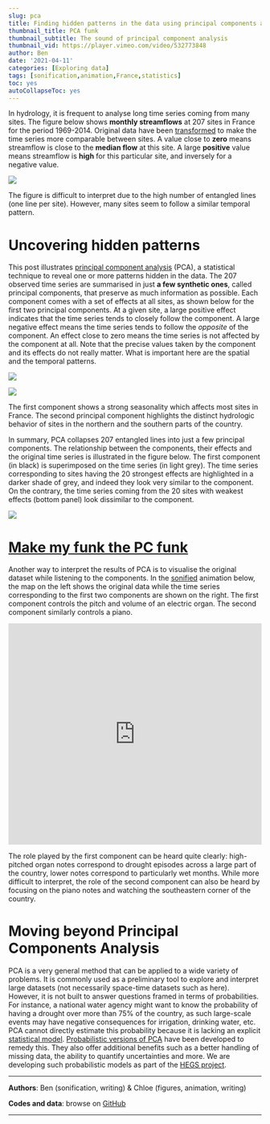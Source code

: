 ---
slug: pca 
title: Finding hidden patterns in the data using principal components analysis
thumbnail_title: PCA funk
thumbnail_subtitle: The sound of principal component analysis
thumbnail_vid: https://player.vimeo.com/video/532773848
author: Ben
date: '2021-04-11'
categories: [Exploring data]
tags: [sonification,animation,France,statistics]
toc: yes
autoCollapseToc: yes
---

In hydrology, it is frequent to analyse long time series coming from many sites. The figure below shows **monthly streamflows** at 207 sites in France for the period 1969-2014. Original data have been [transformed](https://geostatisticslessons.com/lessons/normalscore) to make the time series more comparable between sites. A value close to **zero** means streamflow is close to the **median flow** at this site. A large **positive** value means streamflow is **high** for this particular site, and inversely for a negative value.

<p> </p>

![](/img/France207_TransformedStreamflows.png)

<p> </p>

The figure is difficult to interpret due to the high number of entangled lines (one line per site). However, many sites seem to follow a similar temporal pattern.

# Uncovering hidden patterns

This post illustrates [principal component analysis](https://en.wikipedia.org/wiki/Principal_component_analysis) (PCA), a statistical technique to reveal one or more patterns hidden in the data. The 207 observed time series are summarised in just **a few synthetic ones**, called principal components, that preserve as much information as possible. Each component comes with a set of effects at all sites, as shown below for the first two principal components. At a given site, a large positive effect indicates that the time series tends to closely follow the component. A large negative effect means the time series tends to follow the *opposite* of the component. An effect close to zero means the time series is not affected by the component at all. Note that the precise values taken by the component and its effects do not really matter. What is important here are the spatial and the temporal patterns.

<p> </p>

![](/img/France207_PC1MapAndGraph.png)
<p> </p>

![](/img/France207_PC2MapAndGraph.png)

<p> </p>

The first component shows a strong seasonality which affects most sites in France. The second principal component highlights the distinct hydrologic behavior of sites in the northern and the southern parts of the country.

In summary, PCA collapses 207 entangled lines into just a few principal components. The relationship between the components, their effects and the original time series is illustrated in the figure below. The first component (in black) is superimposed on the time series (in light grey). The time series corresponding to sites having the 20 strongest effects are highlighted in a darker shade of grey, and indeed they look very similar to the component. On the contrary, the time series coming from the 20 sites with weakest effects (bottom panel) look dissimilar to the component. 

<p> </p>

![](/img/France207_PC1_highestAndLowest.png)

<p> </p>

# [Make my funk the PC funk](https://youtu.be/x9fNIrpkEiE?t=1190)

Another way to interpret the results of PCA is to visualise the original dataset while listening to the components. In the [sonified](/glob/sonification-intro/) animation below, the map on the left shows the original data while the time series corresponding to the first two components are shown on the right. The first component controls the pitch and volume of an electric organ. The second component similarly controls a piano.

<p> </p>

<iframe src="https://player.vimeo.com/video/532773848" frameborder="0" width="100%" height="440" allowfullscreen="allowfullscreen"></iframe>

<p> </p>

The role played by the first component can be heard quite clearly: high-pitched organ notes correspond to drought episodes across a large part of the country, lower notes correspond to particularly wet months. While more difficult to interpret, the role of the second component can also be heard by focusing on the piano notes and watching the southeastern corner of the country.

# Moving beyond Principal Components Analysis

PCA is a very general method that can be applied to a wide variety of problems. It is commonly used as a preliminary tool to explore and interpret large datasets (not necessarily space-time datasets such as here). However, it is not built to answer questions framed in terms of probabilities. For instance, a national water agency might want to know the probability of having a drought over more than 75% of the country, as such large-scale events may have negative consequences for irrigation, drinking water, etc. PCA cannot directly estimate this probability because it is lacking an explicit [statistical model](https://en.wikipedia.org/wiki/Statistical_model). [Probabilistic versions of PCA](https://stats.stackexchange.com/questions/203087) have been developed to remedy this. They also offer additional benefits such as a better handling of missing data, the ability to quantify uncertainties and more. We are developing such probabilistic models as part of the [HEGS project](/hegs).

---

**Authors**: Ben (sonification, writing) & Chloe (figures, animation, writing)

**Codes and data**: browse on [GitHub](https://github.com/globXblog/scripts/tree/main/src/pca)

---
